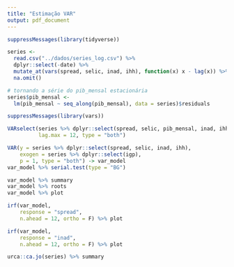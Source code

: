 ```yaml
---
title: "Estimação VAR"
output: pdf_document
---
```


```r

suppressMessages(library(tidyverse))

series <-
  read.csv("../dados/series_log.csv") %>%
  dplyr::select(-date) %>%
  mutate_at(vars(spread, selic, inad, ihh), function(x) x - lag(x)) %>%
  na.omit()

# tornando a série do pib_mensal estacionária
series$pib_mensal <-
  lm(pib_mensal ~ seq_along(pib_mensal), data = series)$residuals

```

```r

suppressMessages(library(vars))

VARselect(series %>% dplyr::select(spread, selic, pib_mensal, inad, ihh),
          lag.max = 12, type = "both")

VAR(y = series %>% dplyr::select(spread, selic, inad, ihh),
    exogen = series %>% dplyr::select(igp),
    p = 1, type = "both") -> var_model
var_model %>% serial.test(type = "BG")

var_model %>% summary
var_model %>% roots
var_model %>% plot

irf(var_model,
    response = "spread",
    n.ahead = 12, ortho = F) %>% plot

irf(var_model,
    response = "inad",
    n.ahead = 12, ortho = F) %>% plot

```

```r

urca::ca.jo(series) %>% summary

```
